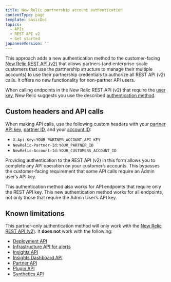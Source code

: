 ```yaml
---
title: New Relic partnership account authentication
contentType: page
template: basicDoc
topics:
  - APIs
  - REST API v2
  - Get started
japaneseVersion: ''
---
```


This approach adds a new authentication method to the customer-facing [New Relic REST API (v2)](https://api.newrelic.com/) that allows partners (and enterprise-scale customers that use the partnership structure to manage their multiple accounts) to use their partnership credentials to authorize all REST API (v2) calls. It offers no new functionality for non-partner API users.

When calling endpoints in the New Relic REST API (v2) that require the [user key](/docs/apis/get-started/intro-apis/types-new-relic-api-keys#user-api-key), New Relic suggests you use the described [authentication method](/docs/apis/rest-api-v2/requirements/admins-api-key-partnerships#Partners).

## Custom headers and API calls

When making API calls, use the following custom headers with your [partner API key](/docs/accounts-partnerships/partnerships/partner-api/partner-api-reference#the-api-key), [partner ID](/docs/accounts-partnerships/partnerships/partner-api/partner-api-reference#partner-id), and your [account ID](/docs/accounts-partnerships/accounts/account-setup/account-id):

* `X-Api-Key:YOUR_PARTNER_ACCOUNT_API_KEY`
* `NewRelic-Partner-Id:YOUR_PARTNER_ID`
* `NewRelic-Account-Id:YOUR_CUSTOMERS_ACCOUNT_ID`

Providing authentication to the REST API (v2) in this form allows you to complete any API operation on your customer’s accounts. This bypasses the customer-facing requirement that some API calls require an Admin user’s API key.

This authentication method also works for API endpoints that require only the REST API key. This new authentication method works for all endpoints, not only those that require the Admin User’s API key.

## Known limitations

This partner-only authentication method will only work with the [New Relic REST API (v2)](https://api.newrelic.com/). It **does not** work with the following:

* [Deployment API](/docs/apm/new-relic-apm/maintenance/deployment-notifications#api)
* [Infrastructure API for alerts](/docs/infrastructure/new-relic-infrastructure/infrastructure-alert-conditions/rest-api-calls-new-relic-infrastructure-alerts)
* [Insights API](/docs/insights/new-relic-insights/adding-querying-data/inserting-custom-events-insights-api)
* [Insights Dashboard API](https://docs.newrelic.com/docs/insights/insights-api/manage-dashboards/insights-dashboard-api)
* [Partner API](/docs/accounts-partnerships/partnerships/partner-api/partner-api-reference)
* [Plugin API](/docs/plugins/plugin-developer-resources/developer-reference/plugin-api-specification)
* [Synthetics API](https://docs.newrelic.com/docs/apis/synthetics-rest-api/monitor-examples/manage-synthetics-monitors-rest-api)
